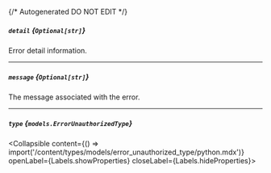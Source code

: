 {/* Autogenerated DO NOT EDIT  */}

##### `detail` *{`Optional[str]`}*
Error detail information.

---
##### `message` *{`Optional[str]`}*
The message associated with the error.

---
##### `type` *{`models.ErrorUnauthorizedType`}*
<Collapsible content={() => import('/content/types/models/error_unauthorized_type/python.mdx')} openLabel={Labels.showProperties} closeLabel={Labels.hideProperties}>
</Collapsible>


